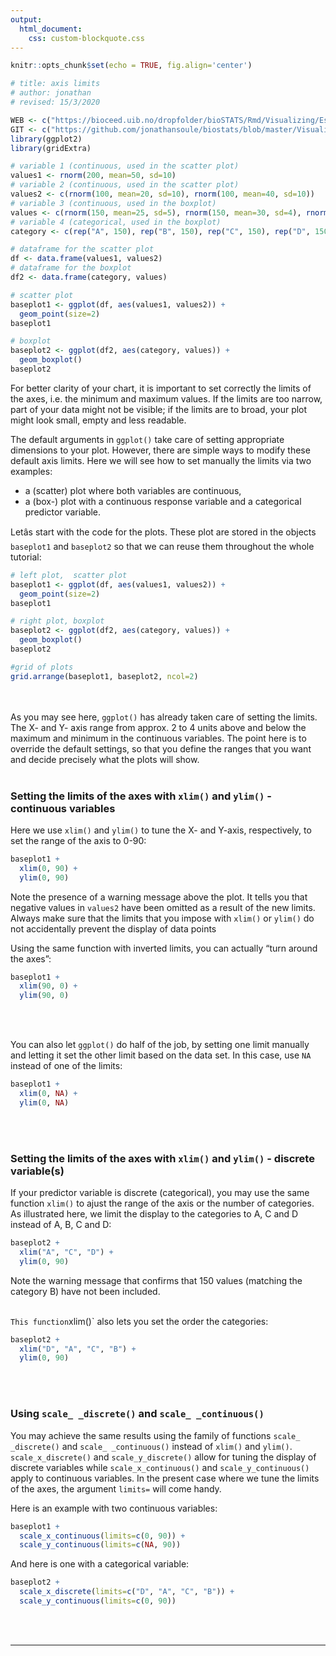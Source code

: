 ```yaml
---
output:
  html_document:
    css: custom-blockquote.css
--- 
```


```r
knitr::opts_chunk$set(echo = TRUE, fig.align='center')

# title: axis limits
# author: jonathan
# revised: 15/3/2020 

WEB <- c("https://bioceed.uib.no/dropfolder/bioSTATS/Rmd/Visualizing/Essential/axis-limits.html")
GIT <- c("https://github.com/jonathansoule/biostats/blob/master/Visualizing/Essential/axis-limits.Rmd")
library(ggplot2)
library(gridExtra)

# variable 1 (continuous, used in the scatter plot)
values1 <- rnorm(200, mean=50, sd=10) 
# variable 2 (continuous, used in the scatter plot)
values2 <- c(rnorm(100, mean=20, sd=10), rnorm(100, mean=40, sd=10))
# variable 3 (continuous, used in the boxplot)
values <- c(rnorm(150, mean=25, sd=5), rnorm(150, mean=30, sd=4), rnorm(150, mean=15, 3), rnorm(150, mean=40, sd=5)) 
# variable 4 (categorical, used in the boxplot)
category <- c(rep("A", 150), rep("B", 150), rep("C", 150), rep("D", 150))

# dataframe for the scatter plot
df <- data.frame(values1, values2)
# dataframe for the boxplot
df2 <- data.frame(category, values)

# scatter plot
baseplot1 <- ggplot(df, aes(values1, values2)) +
  geom_point(size=2) 
baseplot1

# boxplot
baseplot2 <- ggplot(df2, aes(category, values)) +
  geom_boxplot()
baseplot2
```
For better clarity of your chart, it is important to set correctly the limits of the axes, i.e. the minimum and maximum values. If the limits are too narrow, part of your data might not be visible; if the limits are to broad, your plot might look small, empty and less readable.

The default arguments in `ggplot()` take care of setting appropriate dimensions to your plot. However, there are simple ways to modify these default axis limits. Here we will see how to set manually the limits via two examples: 

+ a (scatter) plot where both variables are continuous,
+ a (box-) plot with a continuous response variable and a categorical predictor variable. 

Letâs start with the code for the plots. These plot are stored in the objects `baseplot1` and `baseplot2` so that we can reuse them throughout the whole tutorial:

```r
# left plot,  scatter plot
baseplot1 <- ggplot(df, aes(values1, values2)) +
  geom_point(size=2) 
baseplot1

# right plot, boxplot
baseplot2 <- ggplot(df2, aes(category, values)) +
  geom_boxplot()
baseplot2
```
```r
#grid of plots
grid.arrange(baseplot1, baseplot2, ncol=2)
```
<br/><br/>
As you may see here, `ggplot()` has already taken care of setting the limits. The X- and Y- axis range from approx. 2 to 4 units above and below the maximum and minimum in the continuous variables. The point here is to override the default settings, so that you define the ranges that you want and decide precisely what the plots will show. 
<br/><br/>

### Setting the limits of the axes with `xlim()` and `ylim()` - continuous variables

Here we use `xlim()` and `ylim()` to tune the X- and Y-axis, respectively, to set the range of the axis to 0-90:

```r
baseplot1 +
  xlim(0, 90) +
  ylim(0, 90)
```
Note the presence of a warning message above the plot. It tells you that negative values in `values2` have been omitted as a result of the new limits. Always make sure that the limits that you impose with `xlim()` or `ylim()` do not accidentally prevent the display of data points

Using the same function with inverted limits, you can actually "turn around the axes":

```r
baseplot1 +
  xlim(90, 0) +
  ylim(90, 0)
```
<br/><br/>

You can also let `ggplot()` do half of the job, by setting one limit manually and letting it set the other limit based on the data set. In this case, use `NA` instead of one of the limits:
```r
baseplot1 +
  xlim(0, NA) +
  ylim(0, NA)
```
<br/><br/>

### Setting the limits of the axes with `xlim()` and `ylim()` - discrete variable(s) 

If your predictor variable is discrete (categorical), you may use the same function `xlim()` to ajust the range of the axis or the number of categories. As illustrated here, we limit the display to the categories to A, C and D instead of A, B, C and D:
```r
baseplot2 +
  xlim("A", "C", "D") +
  ylim(0, 90)
```
Note the warning message that confirms that 150 values (matching the category B) have not been included.
<br/><br/>

`This function`xlim()` also lets you set the order the categories:
```r
baseplot2 +
  xlim("D", "A", "C", "B") +
  ylim(0, 90)
```
<br/><br/>


### Using `scale_ _discrete()` and `scale_ _continuous()`

You may achieve the same results using the family of functions `scale_ _discrete()` and `scale_ _continuous()` instead of `xlim()` and `ylim()`. `scale_x_discrete()` and `scale_y_discrete()` allow for tuning the display of discrete variables while `scale_x_continuous()` and `scale_y_continuous()` apply to continuous variables. In the present case where we tune the limits of the axes, the argument `limits=` will come handy.

Here is an example with two continuous variables:
```r
baseplot1 +
  scale_x_continuous(limits=c(0, 90)) +
  scale_y_continuous(limits=c(NA, 90))
```

And here is one with a categorical variable:
```r
baseplot2 +
  scale_x_discrete(limits=c("D", "A", "C", "B")) +
  scale_y_continuous(limits=c(0, 90))
```

<br/><br/>

***
<!-- UNCOMMENT TO ACTIVATE
Get the Rmarkdown file corresponding to this page on [GitHub](`r GIT`){target="_blank"}.
-->
